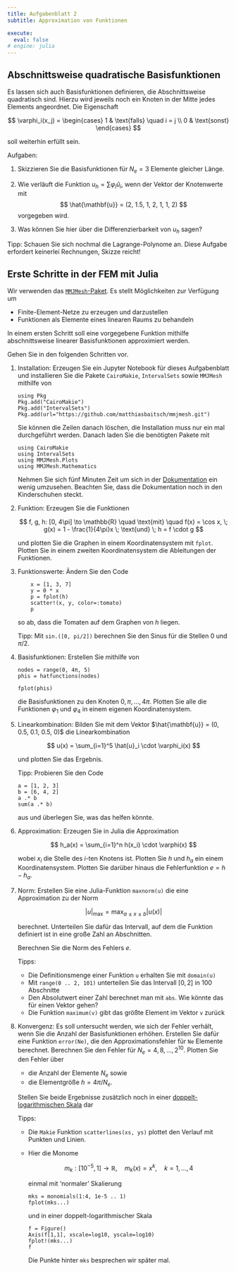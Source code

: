 ```yaml
---
title: Aufgabenblatt 2
subtitle: Approximation von Funktionen

execute: 
  eval: false
# engine: julia
---
```


## Abschnittsweise quadratische Basisfunktionen

Es lassen sich auch Basisfunktionen definieren, die Abschnittsweise quadratisch sind. Hierzu wird jeweils noch ein Knoten in der Mitte jedes Elements angeordnet. Die Eigenschaft

$$
  \varphi_i(x_j) =
  \begin{cases}
    1 & \text{falls} \quad i = j \\
    0 & \text{sonst}
  \end{cases}
$$

soll weiterhin erfüllt sein. 

Aufgaben:

1. Skizzieren Sie die Basisfunktionen für $N_e = 3$ Elemente gleicher Länge. 
1. Wie verläuft die Funktion $u_h = \sum \varphi_i\hat u_i$, wenn der Vektor der Knotenwerte mit 
  $$
    \hat{\mathbf{u}} = (2, 1.5, 1, 2, 1, 1, 2)
  $$
  vorgegeben wird. 

1. Was können Sie hier über die Differenzierbarkeit von $u_h$ sagen?

Tipp: Schauen Sie sich nochmal die Lagrange-Polynome an. Diese Aufgabe erfordert keinerlei Rechnungen, Skizze reicht!

## Erste Schritte in der FEM mit Julia

Wir verwenden das [`MMJMesh`-Paket](https://github.com/matthiasbaitsch/mmjmesh). Es stellt Möglichkeiten zur Verfügung um

- Finite-Element-Netze zu erzeugen und darzustellen
- Funktionen als Elemente eines linearen Raums zu behandeln

In einem ersten Schritt soll eine vorgegebene Funktion mithilfe abschnittsweise linearer Basisfunktionen approximiert werden.

Gehen Sie in den folgenden Schritten vor.

1. Installation: Erzeugen Sie ein Jupyter Notebook für dieses Aufgabenblatt und installieren Sie die Pakete `CairoMakie`, `IntervalSets` sowie `MMJMesh` mithilfe von

    ```.julia
    using Pkg
    Pkg.add("CairoMakie")
    Pkg.add("IntervalSets")
    Pkg.add(url="https://github.com/matthiasbaitsch/mmjmesh.git")
    ```

    Sie können die Zeilen danach löschen, die Installation muss nur ein mal durchgeführt werden. Danach laden Sie die benötigten Pakete mit

    ```.julia
    using CairoMakie
    using IntervalSets
    using MMJMesh.Plots
    using MMJMesh.Mathematics
    ```

    Nehmen Sie sich fünf Minuten Zeit um sich in der [Dokumentation](https://matthiasbaitsch.github.io/mmjmesh/guide/) ein wenig umzusehen. Beachten Sie, dass die Dokumentation noch in den Kinderschuhen steckt.

1. Funktion: Erzeugen Sie die Funktionen 

    $$
        f, g, h: [0, 4\pi] \to \mathbb{R} \quad \text{mit} \quad f(x) = \cos x, \; g(x) = 1 - \frac{1}{4\pi}x \; \text{und} \; h = f \cdot g
    $$

    und plotten Sie die Graphen in einem Koordinatensystem mit `fplot`. Plotten Sie in einem zweiten Koordinatensystem die Ableitungen der Funktionen.

1. Funktionswerte: Ändern Sie den Code

    ```.julia
        x = [1, 3, 7]
        y = 0 * x
        p = fplot(h)
        scatter!(x, y, color=:tomato)
        p 
    ```

    so ab, dass die Tomaten auf dem Graphen von $h$ liegen. 
    
    Tipp: Mit `sin.([0, pi/2])` berechnen Sie den Sinus für die Stellen $0$ und $\pi/2$.

1. Basisfunktionen: Erstellen Sie mithilfe von

    ```.julia
    nodes = range(0, 4π, 5)
    phis = hatfunctions(nodes)

    fplot(phis)
    ```

    die Basisfunktionen zu den Knoten $0, \pi, \dots, 4\pi$. Plotten Sie alle die Funktionen $\varphi_1$ und $\varphi_4$ in einem eigenen Koordinatensystem.

1. Linearkombination: Bilden Sie mit dem Vektor $\hat{\mathbf{u}} = (0, 0.5, 0.1, 0.5, 0)$ die Linearkombination 

    $$
        u(x) = \sum_{i=1}^5 \hat{u}_i \cdot \varphi_i(x)
    $$ 
    
    und plotten Sie das Ergebnis. 
    
    Tipp: Probieren Sie den Code 

    ```.julia
    a = [1, 2, 3]
    b = [6, 4, 2]
    a .* b
    sum(a .* b)
    ```  

    aus und überlegen Sie, was das helfen könnte.

1. Approximation: Erzeugen Sie in Julia die Approximation

    $$
        h_a(x) = \sum_{i=1}^n h(x_i) \cdot \varphi(x)
    $$

    wobei $x_i$ die Stelle des $i$-ten Knotens ist. Plotten Sie $h$ und $h_a$ ein einem Koordinatensystem. Plotten Sie darüber hinaus die Fehlerfunktion $e = h - h_a$.

1. Norm: Erstellen Sie eine Julia-Funktion `maxnorm(u)` die eine Approximation zu der Norm

    $$
        |u|_\mathrm{max} = \max_{a \leq x \leq b} |u(x)|
    $$

    berechnet. Unterteilen Sie dafür das Intervall, auf dem die Funktion definiert ist in eine große Zahl an Abschnitten. 

    Berechnen Sie die Norm des Fehlers $e$.

    Tipps:

    - Die Definitionsmenge einer Funktion `u` erhalten Sie mit `domain(u)`
    - Mit `range(0 .. 2, 101)` unterteilen Sie das Intervall $[0, 2]$ in 100 Abschnitte
    - Den Absolutwert einer Zahl berechnet man mit `abs`. Wie könnte das für einen Vektor gehen?
    - Die Funktion `maximum(v)` gibt das größte Element im Vektor `v` zurück

1. Konvergenz: Es soll untersucht werden, wie sich der Fehler verhält, wenn Sie die Anzahl der Basisfunktionen erhöhen. Erstellen Sie dafür eine Funktion `error(Ne)`, die den Approximationsfehler für `Ne` Elemente berechnet. Berechnen Sie den Fehler für $N_e = 4, 8, \dots, 2^10$. Plotten Sie den Fehler über

    - die Anzahl der Elemente $N_e$ sowie
    - die Elementgröße $h = 4\pi / N_e$.

    Stellen Sie beide Ergebnisse zusätzlich noch in einer [doppelt-logarithmischen Skala](https://docs.makie.org/stable/reference/blocks/axis#xscale) dar

    Tipps: 

    - Die `Makie` Funktion `scatterlines(xs, ys)` plottet den Verlauf mit Punkten und Linien.
    - Hier die Monome 
    
      $$
        m_k : [10^{-5}, 1] \to \mathbb{R}, \quad m_k(x) = x^k, \quad k = 1, \dots, 4
      $$ 
    
      einmal mit 'normaler' Skalierung

      ```.julia
      mks = monomials(1:4, 1e-5 .. 1)
      fplot(mks...)
      ```

      und in einer doppelt-logarithmischer Skala

      ```.julia
      f = Figure()
      Axis(f[1,1], xscale=log10, yscale=log10)
      fplot!(mks...)
      f
      ```

      Die Punkte hinter `mks` besprechen wir später mal.
    






